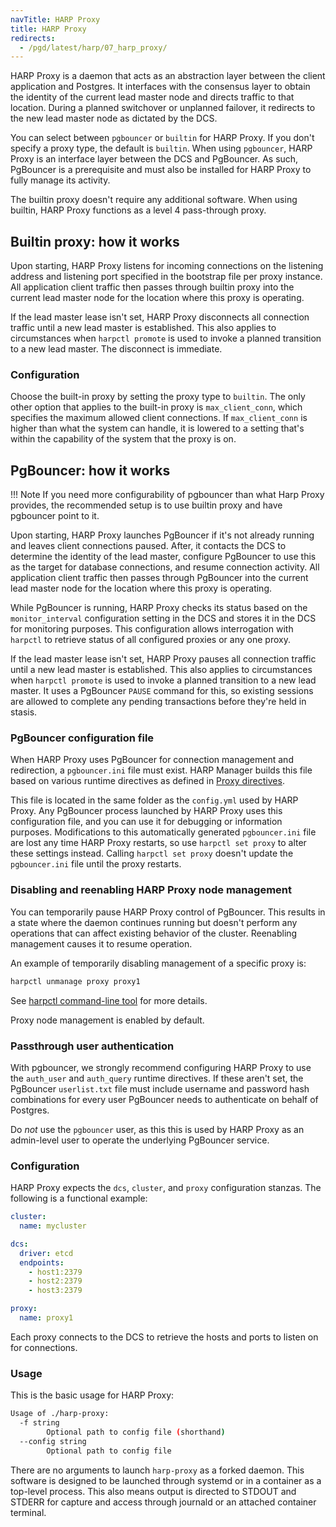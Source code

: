 ```yaml
---
navTitle: HARP Proxy
title: HARP Proxy
redirects:
  - /pgd/latest/harp/07_harp_proxy/
---
```


HARP Proxy is a daemon that acts as an abstraction layer between the client 
application and Postgres. It interfaces with the consensus layer to obtain the 
identity of the current lead master node and directs traffic to that location. 
During a planned switchover or unplanned failover, it 
redirects to the new lead master node as dictated by the DCS.

You can select between `pgbouncer` or `builtin` for HARP Proxy.  If you don't specify 
a proxy type, the default is `builtin`. When using `pgbouncer`, HARP Proxy is 
an interface layer between the DCS and PgBouncer. As such, PgBouncer is a 
prerequisite and must also be installed for HARP Proxy to 
fully manage its activity.

The builtin proxy doesn't require any additional software. When using builtin, 
HARP Proxy functions as a level 4 pass-through proxy.

## Builtin proxy: how it works

Upon starting, HARP Proxy listens for incoming connections on the listening 
address and listening port specified in the bootstrap file per proxy instance.  
All application client traffic then passes through builtin proxy into the 
current lead master node for the location where this proxy is operating.

If the lead master lease isn't set, HARP Proxy disconnects all 
connection traffic until a new lead master is established. This also applies
to circumstances when `harpctl promote` is used to invoke a planned transition
to a new lead master. The disconnect is immediate.

### Configuration

Choose the built-in proxy by setting the proxy type to `builtin`. The only 
other option that applies to the built-in proxy is `max_client_conn`, which 
specifies the maximum allowed client connections.  If `max_client_conn` is
higher than what the system can handle, it is lowered to a setting
that's within the capability of the system that the proxy is on.

## PgBouncer: how it works

!!! Note
    If you need more configurability of pgbouncer than what Harp Proxy provides,
    the recommended setup is to use builtin proxy and have pgbouncer point to it.

Upon starting, HARP Proxy launches PgBouncer if it's not already running
and leaves client connections paused. After, it contacts the 
DCS to determine the identity of the lead master, configure PgBouncer to use 
this as the target for database connections, and resume connection activity. 
All application client traffic then passes through PgBouncer into the 
current lead master node for the location where this proxy is operating.

While PgBouncer is running, HARP Proxy checks its status based on the 
`monitor_interval` configuration setting in the DCS and stores it in the
DCS for monitoring purposes. This configuration allows interrogation with `harpctl` to
retrieve status of all configured proxies or any one proxy.

If the lead master lease isn't set, HARP Proxy pauses all 
connection traffic until a new lead master is established. This also applies
to circumstances when `harpctl promote` is used to invoke a planned transition
to a new lead master. It uses a PgBouncer `PAUSE` command for this, so existing
sessions are allowed to complete any pending transactions before they're held
in stasis.

### PgBouncer configuration file

When HARP Proxy uses PgBouncer for connection management and redirection, 
a `pgbouncer.ini` file must exist. HARP Manager builds this file based on various
runtime directives as defined in [Proxy directives](04_configuration).

This file is located in the same folder as the `config.yml` used by HARP
Proxy. Any PgBouncer process launched by HARP Proxy uses this configuration
file, and you can use it for debugging or information purposes. Modifications 
to this automatically generated `pgbouncer.ini` file are lost any time
HARP Proxy restarts, so use `harpctl set proxy` to alter these settings
instead. Calling `harpctl set proxy` doesn't update the `pgbouncer.ini` file until the proxy restarts.

### Disabling and reenabling HARP Proxy node management

You can temporarily pause HARP Proxy control of PgBouncer. This 
results in a state where the daemon continues running but doesn't perform any 
operations that can affect existing behavior of the cluster. Reenabling 
management causes it to resume operation.

An example of temporarily disabling management of a specific proxy is:

```bash
harpctl unmanage proxy proxy1
```

See [harpctl command-line tool](08_harpctl) for more details.

Proxy node management is enabled by default.

### Passthrough user authentication

With pgbouncer, we strongly recommend configuring HARP Proxy to use the `auth_user` and 
`auth_query` runtime directives. If these aren't set, the PgBouncer 
`userlist.txt` file must include username and password hash combinations for 
every user PgBouncer needs to authenticate on behalf of Postgres.

Do *not* use the `pgbouncer` user, as this this is used by HARP 
Proxy as an admin-level user to operate the underlying PgBouncer 
service.

### Configuration

HARP Proxy expects the `dcs`, `cluster`, and `proxy` configuration stanzas. The 
following is a functional example:

```yaml
cluster:
  name: mycluster

dcs:
  driver: etcd
  endpoints:
    - host1:2379
    - host2:2379
    - host3:2379

proxy:
  name: proxy1
```
Each proxy connects to the DCS to retrieve the hosts and ports to listen on for connections.

### Usage

This is the basic usage for HARP Proxy:

```bash
Usage of ./harp-proxy:
  -f string
    	Optional path to config file (shorthand)
  --config string
    	Optional path to config file
```

There are no arguments to launch `harp-proxy` as a forked daemon. 
This software is designed to be launched through systemd or in a container 
as a top-level process. This also means output is directed to STDOUT and STDERR
for capture and access through journald or an attached container terminal.


